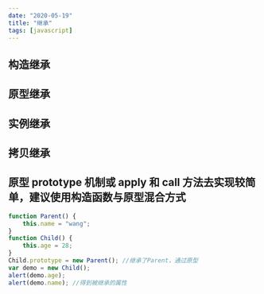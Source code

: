 ```yaml
---
date: "2020-05-19"
title: "继承"
tags: [javascript]
---
```


## 构造继承

## 原型继承

## 实例继承

## 拷⻉继承

## 原型 prototype 机制或 apply 和 call ⽅法去实现较简单，建议使⽤构造函数与原型混合⽅式

```javascript
function Parent() {
	this.name = "wang";
}
function Child() {
	this.age = 28;
}
Child.prototype = new Parent(); //继承了Parent，通过原型
var demo = new Child();
alert(demo.age);
alert(demo.name); //得到被继承的属性
```
